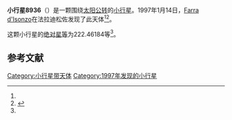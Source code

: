 {{Infobox planet
| bgcolour = #FFFFC0
| name = 8936 Gianni
| symbol = 
| image = 
| caption = 
| discovery = yes
| discovery_ref = 
| discoverer = [[Farra_d'Isonzo|Farra d'Isonzo]]
| discovery_site = {{ITA}}[[法拉迪松佐|法拉迪松佐]] 
| discovered = 1997年1月14日
| designations = yes
| mp_name = 
| named_after = 
| alt_names = 1997 AS17/ 1984 BU5 / 1988 HA1
| mp_category = [[主带小行星|主带小行星]]
| orbit_ref = <ref name="a">[http://ssd.jpl.nasa.gov/sbdb.cgi?sstr=8936 8936 Gianni] {{Wayback|url=http://ssd.jpl.nasa.gov/sbdb.cgi?sstr=8936 |date=20210809105103 }}，小行星數據庫瀏覽器（JPL Small-Body Database Browser）－[[美国国家航空航天局|美国国家航空航天局]]喷气推进实验室</ref>
| epoch = 2456400.5 (2013年4月18日更新)
| aphelion = {{convert|2.4771499|AU|km|3|abbr=on|lk=out}}
| perihelion = {{convert|1.9404787|AU|km|3|abbr=on}}
| semimajor = {{convert|2.2088143|AU|km|3|abbr=on}}
| eccentricity = 0.121484
| period = 1199.049833 [[日|日]]<br />3.28[[儒略年|儒略年]]
| avg_speed = 
| inclination = 3.51538
| asc_node = 110.22443
| mean_anomaly = 
| arg_peri = 222.46184
| satellites = 
| physical_characteristics = yes
| dimensions = 
| mass = 
| density = 
| surface_grav = 
| escape_velocity = 
| sidereal_day = 
| axial_tilt = 
| pole_ecliptic_lat = 
| pole_ecliptic_lon = 
| albedo = 
| temperatures= 
| temp_name1 = 
| mean_temp_1 = 
| max_temp_1 = 
| temp_name2 = 
| max_temp_2 = 
| spectral_type = 
| abs_magnitude = 222.46184
}}

'''小行星8936'''（{{lang-en|8936 Gianni}}）是一颗围绕[[太阳|太阳]][[公转|公转]]的[[小行星|小行星]]。1997年1月14日，[[Farra_d'Isonzo|Farra d'Isonzo]]在法拉迪松佐发现了此天体<ref name="a" /><ref>{{cite news|title=小行星列表|url=http://cfa-www.harvard.edu/iau/lists/NumberedMPs.txt|accessdate=2013-07-08|newspaper=哈佛大学|archive-date=2008-05-17|archive-url=https://web.archive.org/web/20080517010638/http://cfa-www.harvard.edu/iau/lists/NumberedMPs.txt|dead-url=no}}</ref>。

这颗小行星的[[绝对星等|绝对星等]]为222.46184等<ref name="a" />。

==参考文献==
{{reflist}}
{{Minor Planet Number|[[小行星8935|小行星8935]]|[[小行星8937|小行星8937]]}}

{{小天体}}

[[Category:小行星带天体|Category:小行星带天体]]
[[Category:1997年发现的小行星|Category:1997年发现的小行星]]

{{asteroid-stub}}